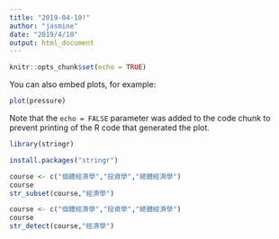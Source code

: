 ```yaml
---
title: "2019-04-10!"
author: "jasmine"
date: "2019/4/10"
output: html_document
---
```


```r
knitr::opts_chunk$set(echo = TRUE)
```

You can also embed plots, for example:

```r
plot(pressure)
```

Note that the `echo = FALSE` parameter was added to the code chunk to prevent printing of the R code that generated the plot.

```r
library(stringr)
```

```r
install.packages("stringr")
```

```r
course <- c("個體經濟學","投資學","總體經濟學")
course
str_subset(course,"經濟學")
```
```r
course <- c("個體經濟學","投資學","總體經濟學")
course
str_detect(course,"經濟學")
```

